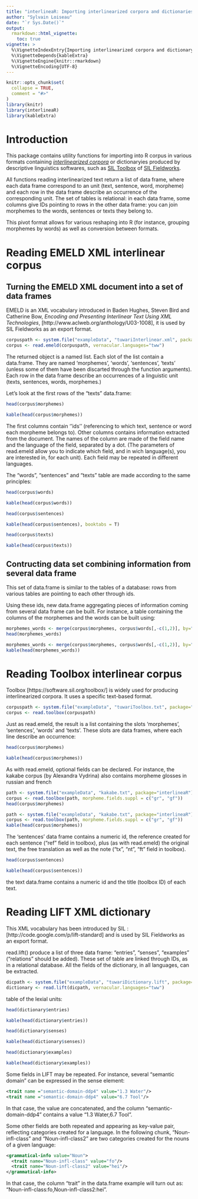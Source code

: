 ```yaml
---
title: "interlineaR: Importing interlinearized corpora and dictionaries"
author: "Sylvain Loiseau"
date: "`r Sys.Date()`"
output:
  rmarkdown::html_vignette:
    toc: true
vignette: >
  %\VignetteIndexEntry{Importing interlinearized corpora and dictionary into R}
  %\VignetteDepends{kableExtra}
  %\VignetteEngine{knitr::rmarkdown}
  %\VignetteEncoding{UTF-8}
---
```


```r
knitr::opts_chunk$set(
  collapse = TRUE,
  comment = "#>"
)
library(knitr)
library(interlineaR)
library(kableExtra)
```

# Introduction

This package contains utility functions for importing into R corpus
in various formats containing [*interlinearized corpora*](https://www.eva.mpg.de/lingua/resources/glossing-rules.php)
or dictionaryies produced by descriptive linguistics softwares, such as [SIL Toolbox](https://software.sil.org/toolbox/)
of [SIL Fieldworks](https://software.sil.org/fieldworks/).

All functions reading interlinearized text return a list of data frame, where each data frame correspond to an unit (text, sentence, word, morpheme) and each row in the data frame describe an occurrence of the corresponding unit. The set of tables is relational: in each data frame, some columns give IDs pointing to rows in the other data frame: you can join morphemes to the words, sentences or texts they belong to.

This pivot format allows for various reshaping into R (for instance, grouping morphemes by words) as well as conversion between formats.

# Reading EMELD XML interlinear corpus

## Turning the EMELD XML document into a set of data frames

EMELD is an XML vocabulary introduced in Baden Hughes, Steven Bird and Catherine Bow, _Encoding and Presenting Interlinear Text Using XML Technologies_, [http://www.aclweb.org/anthology/U03-1008], it is used by SIL Fieldworks as an export format.

```r
corpuspath <- system.file("exampleData", "tuwariInterlinear.xml", package="interlineaR")
corpus <- read.emeld(corpuspath, vernacular.languages="tww")
```

The returned object is a named list. Each slot of the list contain a data.frame. They are named 'morphemes', 'words', 'sentences', 'texts' (unless some of them have been discarted through the function arguments). Each row in the data frame describe an occurrences of a linguistic unit (texts, sentences, words, morphemes.)

Let's look at the first rows of the "texts" data.frame:

```r
head(corpus$morphemes)
```
```r
kable(head(corpus$morphemes))
```

The first columns contain ''ids'' (referencing to which text, sentence or word each morpheme belongs to). Other columns contains information extracted from the document. The names of the column are made of the field name and the language of the field, separated by a dot. (The parameters of read.emeld allow you to indicate which field, and in wich language(s), you are interested in, for each unit). Each field may be repeated in different languages.

The "words", "sentences" and "texts" table are made according to the same principles:

```r
head(corpus$words)
```
```r
kable(head(corpus$words))
```

```r
head(corpus$sentences)
```
```r
kable(head(corpus$sentences), booktabs = T)
```
```r
head(corpus$texts)
```
```r
kable(head(corpus$texts))
```

## Contructing data set combining information from several data frame

This set of data.frame is similar to the tables of a database: rows from various tables are pointing to each other through ids.

Using these ids, new data.frame aggregating pieces of information coming from several data frame can be built. For instance, a table containing the columns of the morphemes and the words can be built using:

```r
morphemes_words <- merge(corpus$morphemes, corpus$words[,-c(1,2)], by="word_id", suffixes = c(".morpheme",".word"))
head(morphemes_words)
```
```r
morphemes_words <- merge(corpus$morphemes, corpus$words[,-c(1,2)], by="word_id", suffixes = c(".morpheme",".word"))
kable(head(morphemes_words))
```

# Reading Toolbox interlinear corpus

Toolbox [https://software.sil.org/toolbox/] is widely used for producing interlinearized corpora. It uses a specific text-based format.

```r
corpuspath <- system.file("exampleData", "tuwariToolbox.txt", package="interlineaR")
corpus <- read.toolbox(corpuspath)
```

Just as read.emeld, the result is a list containing the slots 'morphemes', 'sentences', 'words' and 'texts'. These slots are data frames, where each line describe an occurrence:

```r
head(corpus$morphemes)
```
```r
kable(head(corpus$morphemes))
```

As with read.emeld, optional fields can be declared. For instance, the kakabe corpus (by Alexandra Vydrina) also contains morpheme glosses in russian and french

```r
path <- system.file("exampleData", "kakabe.txt", package="interlineaR")
corpus <- read.toolbox(path, morpheme.fields.suppl = c("gr", "gf"))
head(corpus$morphemes)
```
```r
path <- system.file("exampleData", "kakabe.txt", package="interlineaR")
corpus <- read.toolbox(path, morpheme.fields.suppl = c("gr", "gf"))
kable(head(corpus$morphemes))
```

The 'sentences' data frame contains a numeric id, the reference created for each sentence ("ref" field in toolbox), plus (as with read.emeld) the original text, the free translation as well as the note ("tx", "nt", "ft" field in toolbox).


```r
head(corpus$sentences)
```
```r
kable(head(corpus$sentences))
```

the text data.frame contains a numeric id and the title (toolbox ID) of each text.

# Reading LIFT XML dictionary

This XML vocabulary has been introduced by SIL : [http://code.google.com/p/lift-standard] and is used by SIL Fieldworks as an export format.

read.lift() produce a list of three data frame: "entries", "senses", "examples" ("relations" should be added). These set of table are linked through IDs, as in a relational database. All the fields of the dictionary, in all languages, can be extracted.

```r
dicpath <- system.file("exampleData", "tuwariDictionary.lift", package="interlineaR")
dictionary <- read.lift(dicpath, vernacular.languages="tww")
```

table of the lexial units:

```r
head(dictionary$entries)
```
```r
kable(head(dictionary$entries))
```


```r
head(dictionary$senses)
```
```r
kable(head(dictionary$senses))
```

```r
head(dictionary$examples)
```
```r
kable(head(dictionary$examples))
```

Some fields in LIFT may be repeated. For instance, several "semantic domain" can be expressed in the sense element:

```xml
<trait name ="semantic-domain-ddp4" value="1.3 Water"/>
<trait name ="semantic-domain-ddp4" value="6.7 Tool"/>
```

In that case, the value are concatenated, and the column "semantic-domain-ddp4" contains a value "1.3 Water,6.7 Tool".

Some other fields are both repeated and appearing as key-value pair, reflecting categories created for a language. In the following chunk, "Noun-infl-class" and "Noun-infl-class2" are two categories created for the nouns of a given language:

```xml
<grammatical-info value="Noun">
  <trait name="Noun-infl-class" value="fo"/>
  <trait name="Noun-infl-class2" value="hei"/>
</grammatical-info>
```

In that case, the column "trait" in the data.frame example will turn out as: "Noun-infl-class:fo,Noun-infl-class2:hei".
